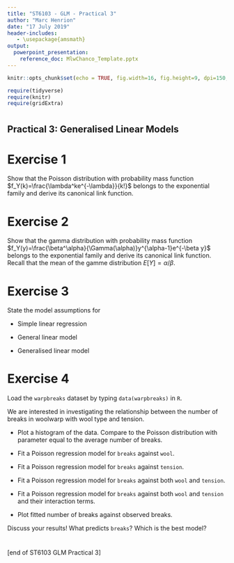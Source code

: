 ---
title: "ST6103 - GLM - Practical 3"
author: "Marc Henrion"
date: "17 July 2019"
header-includes:
   - \usepackage{amsmath}
output:
  powerpoint_presentation:
    reference_doc: MlwChanco_Template.pptx
---

```{r setup, include=FALSE, echo=F}
knitr::opts_chunk$set(echo = TRUE, fig.width=16, fig.height=9, dpi=150, highlight=T)

require(tidyverse)
require(knitr)
require(gridExtra)
```


#

## Practical 3: Generalised Linear Models

# Exercise 1

Show that the Poisson distribution with probability mass function $f_Y(k)=\frac{\lambda^ke^{-\lambda}}{k!}$ belongs to the exponential family and derive its canonical link function.

# Exercise 2

Show that the gamma distribution with probability mass function $f_Y(y)=\frac{\beta^\alpha}{\Gamma(\alpha)}y^{\alpha-1}e^{-\beta y}$ belongs to the exponential family and derive its canonical link function.
Recall that the mean of the gamme distribution $E[Y]=\alpha/\beta$.

# Exercise 3

State the model assumptions for

* Simple linear regression

* General linear model

* Generalised linear model


# Exercise 4

Load the `warpbreaks` dataset by typing `data(warpbreaks)` in `R`.

We are interested in investigating the relationship between the number of breaks in woolwarp with wool type and tension.

* Plot a histogram of the data. Compare to the Poisson distribution with parameter equal to the average number of breaks.

* Fit a Poisson regression model for `breaks` against `wool`.

* Fit a Poisson regression model for `breaks` against `tension`.

* Fit a Poisson regression model for `breaks` against both `wool` and `tension`.

* Fit a Poisson regression model for `breaks` against both `wool` and `tension` and their interaction terms.

* Plot fitted number of breaks against observed breaks.

Discuss your results! What predicts `breaks`? Which is the best model?


# 

[end of ST6103 GLM Practical 3]
